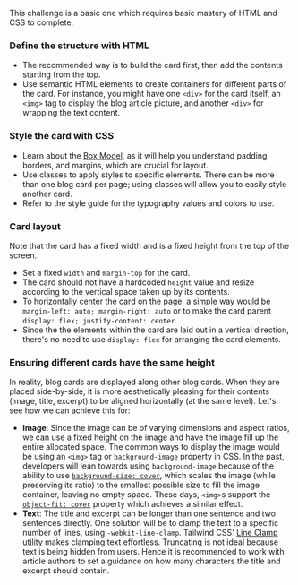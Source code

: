 This challenge is a basic one which requires basic mastery of HTML and CSS to complete.

### Define the structure with HTML

- The recommended way is to build the card first, then add the contents starting from the top.
- Use semantic HTML elements to create containers for different parts of the card. For instance, you might have one `<div>` for the card itself, an `<img>` tag to display the blog article picture, and another `<div>` for wrapping the text content.

### Style the card with CSS

- Learn about the [Box Model](https://developer.mozilla.org/en-US/docs/Learn/CSS/Building_blocks/The_box_model), as it will help you understand padding, borders, and margins, which are crucial for layout.
- Use classes to apply styles to specific elements. There can be more than one blog card per page; using classes will allow you to easily style another card.
- Refer to the style guide for the typography values and colors to use.

### Card layout

Note that the card has a fixed width and is a fixed height from the top of the screen.

- Set a fixed `width` and `margin-top` for the card.
- The card should not have a hardcoded `height` value and resize according to the vertical space taken up by its contents.
- To horizontally center the card on the page, a simple way would be `margin-left: auto; margin-right: auto` or to make the card parent `display: flex; justify-content: center`.
- Since the the elements within the card are laid out in a vertical direction, there's no need to use `display: flex` for arranging the card elements.

### Ensuring different cards have the same height

In reality, blog cards are displayed along other blog cards. When they are placed side-by-side, it is more aesthetically pleasing for their contents (image, title, excerpt) to be aligned horizontally (at the same level). Let's see how we can achieve this for:

- **Image**: Since the image can be of varying dimensions and aspect ratios, we can use a fixed height on the image and have the image fill up the entire allocated space. The common ways to display the image would be using an `<img>` tag or `background-image` property in CSS. In the past, developers will lean towards using `background-image` because of the ability to use [`background-size: cover`](https://developer.mozilla.org/en-US/docs/Web/CSS/background-size), which scales the image (while preserving its ratio) to the smallest possible size to fill the image container, leaving no empty space. These days, `<img>`s support the [`object-fit: cover`](https://developer.mozilla.org/en-US/docs/Web/CSS/object-fit) property which achieves a similar effect.
- **Text**: The title and excerpt can be longer than one sentence and two sentences directly. One solution will be to clamp the text to a specific number of lines, using `-webkit-line-clamp`. Tailwind CSS' [Line Clamp utility](https://tailwindcss.com/docs/line-clamp) makes clamping text effortless. Truncating is not ideal because text is being hidden from users. Hence it is recommended to work with article authors to set a guidance on how many characters the title and excerpt should contain.

